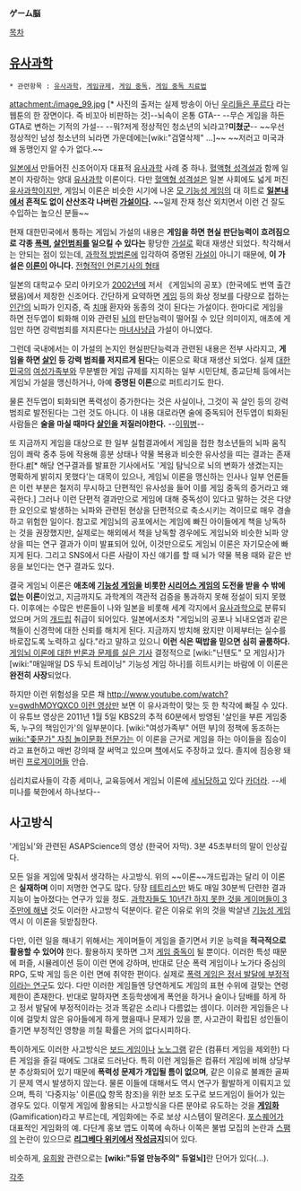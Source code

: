 '''ゲーム脳'''

[[목차]]

== [[유사과학]] ==
 * 관련항목 : [[유사과학]], [[게임규제]], [[게임 중독]], [[중독 예방 관리 및 치료를 위한 법률안|게임 중독 치료법]]
attachment:/image_99.jpg
[* 사진의 출저는 실제 방송이 아닌 [[우리들은 푸르다]] 라는 웹툰의 한 장면이다. 즉 비꼬아 비판하는 것]--뇌속이 온통 GTA-- 
--무슨 게임을 하든 GTA로 변하는 기적의 가설--
--뭐?저게 정상적인 청소년의 뇌라고?'''미쳤군'''-- ~~우선 정상적인 남성 청소년의 뇌라면 가운데에는[wiki:"검열삭제" ...]~~
~~저러고 미국과 왜 동맹인지 알 수가 없다.~~


[[일본]]에서 만들어진 신조어이자 대표적 [[유사과학]] 사례 중 하나. [[혈액형 성격설]]과 함께 일본이 자랑하는 양대 [[유사과학]] 이론이다. 다만 [[혈액형 성격설]]은 일본 사회에도 넓게 퍼진 [[유사과학]]이지만, 게임뇌 이론은 비슷한 시기에 나온 [[매일매일 DS 두뇌 트레이닝|모 기능성 게임]]의 대 히트로 '''[[일본]]내에서 흔적도 없이 산산조각 나버린 [[가설]]이다.''' ~~일제 잔재 청산 외치면서 이런 건 잘도 수입하는 높으신 분들~~

현재 대한민국에서 통하는 게임뇌 가설의 내용은 '''게임을 하면 현실 판단능력이 흐려짐으로 각종 [[폭력]], [[살인]]범죄를 일으킬 수 있다는''' 황당한 [[가설]]로 확대 재생산 되었다. 착각해서는 안되는 점이 있는데, [[과학적 방법론]]에 입각하여 증명된 [[가설]]이 아니기 때문에, '''이 가설은 [[이론]]이 아니다.''' [http://news.kukinews.com/article/view.asp?page=1&gCode=kmi&arcid=0008230395&cp=nv 전형적인 언론기사의 형태]

일본의 대학교수 모리 아키오가 [[2002년]]에 저서 《게임뇌의 공포》(한국에도 번역 출간됐음)에서 제창한 신조어다. 간단하게 요약하면 [[게임]] 등의 화상 정보를 다량으로 접하는 [[인간]]의 뇌파가 인지증, 즉 [[치매]] 환자와 동종의 것이 된다는 가설이다. 한마디로 게임을 하면 전두엽이 퇴화해 이와 관련된 [[뇌]]의 판단능력이 떨어질 수 있단 의미이지, 애초에 게임만 하면 강력범죄를 저지른다는 [[마녀사냥]]급 가설이 아니였다.

그런데 국내에서는 이 가설의 논지인 현실판단능력과 관련된 내용은 전부 사라지고, '''게임을 하면 [[살인]] 등 강력 범죄를 저지르게 된다'''는 이론으로 확대 재생산 되었다. 실제 [[대한민국]]의 [[여성가족부]]와 무분별한 게임 규제를 지지하는 일부 시민단체, 종교단체 등에서는 게임뇌 가설을 맹신하거나, 아예 '''증명된 이론'''으로 퍼트리기도 한다.

물론 전두엽이 퇴화되면 폭력성이 증가한다는 것은 사실이나, 그것이 꼭 살인 등의 강력 범죄로 발전된다는 그런 것도 아니다. 이 내용 대로라면 술에 중독되어 전두엽이 퇴화된 사람들은 '''술을 마실 때마다 [[살인]]을 저질러야한다.''' --[[이뭐병]]--

또 지금까지 게임을 대상으로 한 일부 실험결과에서 게임을 접한 청소년들의 뇌파 움직임이 쾌락 중추 등에 작용해 흥분 상태나 약물 복용과 비슷한 유사성을 띠는 결과는 존재한다.[http://news.chosun.com/site/data/html_dir/2011/11/17/2011111701398.html #][* 해당 연구결과를 발표한 기사에서도 '게임 탐닉으로 뇌의 변화가 생겼는지는 명확하게 밝히지 못했다'는 대목이 있으나, 게임뇌 이론을 맹신하는 인사나 일부 언론들은 이런 부분은 철저히 무시하고 단편적인 유사성을 들어 이를 게임 중독의 증거라고 왜곡한다.] 그러나 이런 단편적 결과만으로 게임에 대해 중독성이 있다고 말하는 것은 다양한 요인으로 발생하는 뇌파와 관련된 현상을 단편적으로 축소시키는 격이므로 매우 경솔하고 위험한 일이다. 참고로 게임뇌의 공포에서는 게임에 빠진 아이들에게 책을 낭독하는 것을 권장했지만, 실제로는 해외에서 책을 낭독할 경우에도 게임뇌와 비슷한 뇌파 양상을 띠는 연구 결과가 이미 발표되어 있어, 이것만으로도 게임뇌 이론은 자기모순에 빠지게 된다. 그리고 SNS에서 다른 사람이 자신 얘기를 할 때 뇌가 약물 복용 때와 같은 반응을 보인다는 연구 결과도 있다.

결국 게임뇌 이론은 '''애초에 [[기능성 게임]]을 비롯한 [[시리어스 게임]]의 도전을 받을 수 밖에 없는 이론'''이었고, 지금까지도 과학계의 객관적 검증을 통과하지 못해 정설이 되지 못했다. 이후에는 수많은 반론들이 나와 일본을 비롯해 세계 각지에서 [[유사과학]]으로 분류되었으며 거의 [[개드립]] 취급이 되어있다. 일본에서조차 "게임뇌의 공포나 뇌내오염과 같은 책들이 신경학에 대한 신뢰를 해치게 된다. 지금까지 방치해 왔지만 이제부터는 실수를 바로잡도록 노력하고 싶다."라고 말하고 있으니 '''이런 식은 떡밥을 믿으면 심히 골룸하다.''' [http://www.inven.co.kr/webzine/news/?news=34592 게임뇌 이론에 대한 반론과 문제를 실은 기사] 결정적으로 [wiki:"닌텐도" 모 게임사]가 [wiki:"매일매일 DS 두뇌 트레이닝" 기능성 게임 하나]를 히트시키는 바람에 이 이론은 '''완전히 사장'''되었다.

하지만 이런 위험성을 모른 채 [[http://www.youtube.com/watch?v=gwdhMOYQXC0 이런 영상]]만 보면 이 유사과학이 맞는 듯 한 착각에 빠질 수 있다. 이 유튜브 영상은 2011년 1월 5일 KBS2의 추적 60분에서 방영된 '살인을 부른 게임중독, 누구의 책임인가'의 일부분이다. [wiki:"여성가족부" 어떤 부]의 정책에 동조하는 [[wiki:"좆문가" 자칭 놀이문화 전문가]]는 이 이론을 근거로 게임을 하는 아이들을 짐승이라고 표현하고 매번 강의때 잘 써먹고 있으며 [http://book.naver.com/bookdb/book_detail.nhn?bid=6359468 책]에서도 주장하고 있다. 졸지에 짐승왕 돼버린 [[프로게이머]]들 안습.

심리치료사들이 각종 세미나, 교육등에서 게임뇌 이론에 [[세뇌]]당하고 있다 [[카더라]]. --세미나를 북한에서 하나보다--

== 사고방식 ==
{{{#!HTML
<iframe width="640" height="360" src="//www.youtube.com/embed/9C7HlBJiEuI" frameborder="0" allowfullscreen></iframe>
}}}
'게임뇌'와 관련된 ASAPScience의 영상 (한국어 자막). 3분 45초부터의 말이 인상깊다.

모든 일을 게임에 맞춰서 생각하는 사고방식. 위의 ~~이론~~개드립과는 달리 이 이론은 '''실재하며''' 이미 저명한 연구도 많다. 당장 [[테트리스]]만 봐도 매일 30분씩 단련한 결과 지능이 높아졌다는 연구가 있을 정도. [http://news.mt.co.kr/mtview.php?no=2011091918408166508 과학자들도 10년간 하지 못한 것을 게이머들이 3주만에 해낸] 것도 이러한 사고방식 덕분이다. 같은 이유로 위의 것을 박살낸 [[기능성 게임]] 역시 이 이론을 뒷받침한다.

다만, 이런 일을 해내기 위해서는 게이머들이 게임을 즐기면서 키운 능력을 '''적극적으로 활용할 수 있어야''' 한다. 활용하지 못하면 그저 [[게임 중독]]이 될 뿐이다. 이러한 특성 때문에 퍼즐, 시뮬레이션 등이 이런 면에 강하며, 반대로 단순 폭력 게임이나 노가다 중심의 RPG, 도박 게임 등은 이런 면에 취약한 편이다. 실제로 [http://www.thisisgame.com/webzine/news/nboard/4/?n=53035 폭력 게임은 정서 발달에 부정적이라는 연구]도 있다. 다만 이러한 게임들엔 당연하게도 게임의 표현 수위에 걸맞는 연령 제한이 존재한다. 반대로 말하자면 초등학생에게 폭언을 하거나 술이나 담배를 하게 하고 정서 발달에 부정적이라는 것과 똑같은 소리나 다름없는 셈이다. 이러한 게임들은 나이에 걸맞치 않은 유아들에게 하게 했을때나 문제가 있을 뿐, 사고관이 확립된 성인들이 즐기면 부정적인 영향을 끼칠 확률은 거의 없다시피하다.

특이하게도 이러한 사고방식은 [[보드 게임]]이나 [[노노그램]] 같은 (컴퓨터 게임을 제외한) 다른 게임을 즐길 때에도 그대로 드러난다. 특히 이런 게임들은 컴퓨터 게임에 비해 상당부분 추상화되어 있기 때문에 '''폭력성 문제가 개입될 틈이 없으며''', 같은 이유로 불쾌한 골짜기 문제 역시 발생하지 않는다. 물론 이들에 대해서도 역시 연구가 활발하게 이뤄지고 있으며, 특히 '다중지능' 이론([[IQ]] 항목 참조)을 위한 보조 도구로 보드게임이 들어가 있는 경우도 있다. 이렇게 게임에 활용되는 사고방식을 다른 분야로 유도하는 것을 '''[http://terms.naver.com/entry.nhn?docId=2070414&cid=512&categoryId=512 게임화]'''(Gamification)라고 부르는데, 게임화에는 주로 보상 시스템이 딸려온다. [[포스퀘어]]가 대표적인 게임화의 예. 다단계 홍보 앱도 이쪽에 속하나 이쪽은 불법 모집의 논란과 [[스팸]]의 논란이 있으므로 '''[[리그베다 위키]]에서 [[작성금지]]'''되어 있다.

비슷하게, [[유희왕]] 관련으로는 '''[wiki:"듀얼 만능주의" 듀얼뇌]'''란 단어가 있다(…).

[[각주]]
